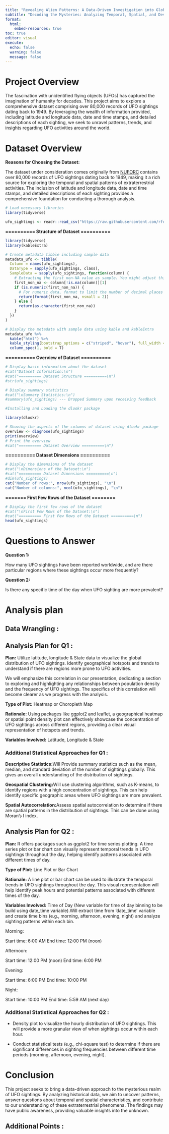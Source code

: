 ---
title: "Revealing Alien Patterns: A Data-Driven Investigation into Global UFO Sightings"
subtitle: "Decoding the Mysteries: Analyzing Temporal, Spatial, and Descriptive Patterns in Over 80,000 UFO Sightings"
format: 
  html:
    embed-resources: true
toc: true
editor: visual
execute:
  echo: false
  warning: false
  message: false
---

# Project Overview

The fascination with unidentified flying objects (UFOs) has captured the imagination of humanity for decades. This project aims to explore a comprehensive dataset comprising over 80,000 records of UFO sightings dating back to 1949. By leveraging the wealth of information provided, including latitude and longitude data, date and time stamps, and detailed descriptions of each sighting, we seek to unravel patterns, trends, and insights regarding UFO activities around the world.

# Dataset Overview

**Reasons for Choosing the Dataset:**

The dataset under consideration comes originally from [NUFORC](http://www.nuforc.org/) contains over 80,000 records of UFO sightings dating back to 1949, making it a rich source for exploring the temporal and spatial patterns of extraterrestrial activities. The inclusion of latitude and longitude data, date and time stamps, and detailed descriptions of each sighting provides a comprehensive foundation for conducting a thorough analysis.

```{r}

# Load necessary libraries
library(tidyverse)

ufo_sightings <- readr::read_csv("https://raw.githubusercontent.com/rfordatascience/tidytuesday/master/data/2019/2019-06-25/ufo_sightings.csv", show_col_types = FALSE)
```

**========== Structure of Dataset ==========**

```{r}
library(tidyverse)
library(kableExtra)

# Create metadata tibble including sample data
metadata_ufo <- tibble(
  Column = names(ufo_sightings),
  DataType = sapply(ufo_sightings, class),
  SampleData = sapply(ufo_sightings, function(column) {
    # Extracting the first non-NA value as sample. You might adjust this logic based on your needs.
    first_non_na <- column[!is.na(column)][1]
    if (is.numeric(first_non_na)) {
      # For numeric data, format to limit the number of decimal places
      return(format(first_non_na, nsmall = 2))
    } else {
      return(as.character(first_non_na))
    }
  })
)

# Display the metadata with sample data using kable and kableExtra
metadata_ufo %>%
  kable("html") %>%
  kable_styling(bootstrap_options = c("striped", "hover"), full_width = F) %>%
  column_spec(1, bold = T)
```

**========== Overview of Dataset ==========**

```{r}
# Display basic information about the dataset
#cat("Dataset Information:\n")
#cat("========== Dataset Structure ==========\n")
#str(ufo_sightings)

# Display summary statistics
#cat("\nSummary Statistics:\n")
#summary(ufo_sightings) --- Dropped Summary upon receiving feedback

#Installing and Loading the dlookr package

library(dlookr)

# Showing the aspects of the columns of dataset using dlookr package
overview <- diagnose(ufo_sightings)
print(overview)
# Print the overview
#cat("========== Dataset Overview ==========\n")
```

**========== Dataset Dimensions ==========**

```{r}
# Display the dimensions of the dataset
#cat("\nDimensions of the Dataset:\n")
#cat("========== Dataset Dimensions ==========\n")
#dim(ufo_sightings)
cat("Number of rows:", nrow(ufo_sightings), "\n")
cat("Number of columns:", ncol(ufo_sightings), "\n")
```

**======= First Few Rows of the Dataset ========**

```{r}
# Display the first few rows of the dataset
#cat("\nFirst Few Rows of the Dataset:\n")
#cat("========== First Few Rows of the Dataset ==========\n")
head(ufo_sightings)
```

# Questions to Answer

**Question 1:**

How many UFO sightings have been reported worldwide, and are there particular regions where these sightings occur more frequently?

**Question 2:**

Is there any specific time of the day when UFO sighting are more prevalent?

# Analysis plan

## Data Wrangling :

## Analysis Plan for Q1 :

**Plan:** Utilize latitude, longitude & State data to visualize the global distribution of UFO sightings. Identify geographical hotspots and trends to understand if there are regions more prone to UFO activities.

We will emphasize this correlation in our presentation, dedicating a section to exploring and highlighting any relationships between population density and the frequency of UFO sightings. The specifics of this correlation will become clearer as we progress with the analysis.

**Type of Plot:** Heatmap or Choropleth Map

**Rationale:** Using packages like ggplot2 and leaflet, a geographical heatmap or spatial point density plot can effectively showcase the concentration of UFO sightings across different regions, providing a clear visual representation of hotspots and trends.

**Variables Involved:** Latitude, Longitude & State

### Additional Statistical Approaches for Q1 :

**Descriptive Statistics:**Will Provide summary statistics such as the mean, median, and standard deviation of the number of sightings globally. This gives an overall understanding of the distribution of sightings.

**Geospatial Clustering:**Will use clustering algorithms, such as K-means, to identify regions with a high concentration of sightings. This can help identify specific geographic areas where UFO sightings are more prevalent.

**Spatial Autocorrelation:**Assess spatial autocorrelation to determine if there are spatial patterns in the distribution of sightings. This can be done using Moran's I index.

## Analysis Plan for Q2 :

**Plan:** R offers packages such as ggplot2 for time series plotting. A time series plot or bar chart can visually represent temporal trends in UFO sightings throughout the day, helping identify patterns associated with different times of day.

**Type of Plot:** Line Plot or Bar Chart

**Rationale:** A line plot or bar chart can be used to illustrate the temporal trends in UFO sightings throughout the day. This visual representation will help identify peak hours and potential patterns associated with different times of the day.

**Variables Involved:** Time of Day (New variable for time of day binning to be build using date_time variable).Will extract time from ‘date_time’ variable and create time bins (e.g., morning, afternoon, evening, night) and analyze sighting patterns within each bin.

Morning:

Start time: 6:00 AM End time: 12:00 PM (noon)

Afternoon:

Start time: 12:00 PM (noon) End time: 6:00 PM

Evening:

Start time: 6:00 PM End time: 10:00 PM

Night:

Start time: 10:00 PM End time: 5:59 AM (next day)

### Additional Statistical Approaches for Q2 :

-   Density plot to visualize the hourly distribution of UFO sightings. This will provide a more granular view of when sightings occur within each hour.

-   Conduct statistical tests (e.g., chi-square test) to determine if there are significant differences in sighting frequencies between different time periods (morning, afternoon, evening, night).

# Conclusion

This project seeks to bring a data-driven approach to the mysterious realm of UFO sightings. By analyzing historical data, we aim to uncover patterns, answer questions about temporal and spatial characteristics, and contribute to our understanding of these extraterrestrial phenomena. The findings may have public awareness, providing valuable insights into the unknown.

## Additional Points :
